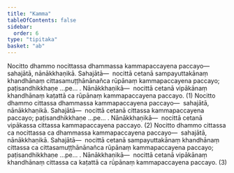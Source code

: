 ```yaml
---
title: "Kamma"
tableOfContents: false
sidebar:
  order: 6
type: "tipitaka"
basket: "ab"
---
```



<DynamicBreadcrumb />

<Division number="80">

<Paragraph number="2514">
Nocitto dhammo nocittassa dhammassa kammapaccayena paccayo—  sahajātā, nānākkhaṇikā. <Emphasis>Sahajātā</Emphasis>—  nocittā cetanā sampayuttakānaṃ khandhānaṃ cittasamuṭṭhānānañca rūpānaṃ kammapaccayena paccayo; paṭisandhikkhaṇe …pe… . <Emphasis>Nānākkhaṇikā</Emphasis>—  nocittā cetanā vipākānaṃ khandhānaṃ kaṭattā ca rūpānaṃ kammapaccayena paccayo. (1)
</Paragraph>

<Paragraph number="2515">
Nocitto dhammo cittassa dhammassa kammapaccayena paccayo—  sahajātā, nānākkhaṇikā. <Emphasis>Sahajātā</Emphasis>—  nocittā cetanā cittassa kammapaccayena paccayo; paṭisandhikkhaṇe …pe… . <Emphasis>Nānākkhaṇikā</Emphasis>—  nocittā cetanā vipākassa cittassa kammapaccayena paccayo. (2)
</Paragraph>

<Paragraph number="2516">
Nocitto dhammo cittassa ca nocittassa ca dhammassa kammapaccayena paccayo—  sahajātā, nānākkhaṇikā. <Emphasis>Sahajātā</Emphasis>—  nocittā cetanā sampayuttakānaṃ khandhānaṃ cittassa ca cittasamuṭṭhānānañca rūpānaṃ kammapaccayena paccayo; paṭisandhikkhaṇe …pe… . <Emphasis>Nānākkhaṇikā</Emphasis>—  nocittā cetanā vipākānaṃ khandhānaṃ cittassa ca kaṭattā ca rūpānaṃ kammapaccayena paccayo. (3)
</Paragraph>
</Division>